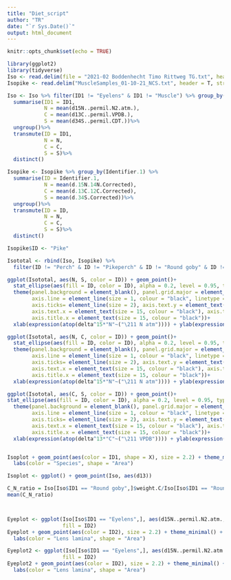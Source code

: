```yaml
---
title: "Diet_script"
author: "TR"
date: "`r Sys.Date()`"
output: html_document
---
```


```r
knitr::opts_chunk$set(echo = TRUE)
```

```r
library(ggplot2)
library(tidyverse)
Iso <- read.delim(file = "2021-02 Boddenhecht Timo Rittweg TG.txt", header = TRUE, stringsAsFactors = FALSE)
Isopike <- read.delim("MuscleSamples_01-10-21_NCS.txt", header = T, stringsAsFactors = F)

Iso <- Iso %>% filter(ID1 != "Eyelens" & ID1 != "Muscle") %>% group_by(ID2) %>%
  summarise(ID1 = ID1,
            N = mean(d15N..permil.N2.atm.),
            C = mean(d13C..permil.VPDB.),
            S = mean(d34S..permil.CDT.))%>%
  ungroup()%>%
  transmute(ID = ID1,
            N = N,
            C = C,
            S = S)%>%
  distinct()

Isopike <- Isopike %>% group_by(Identifier.1) %>%
  summarise(ID = Identifier.1,
            N = mean(d.15N.14N.Corrected),
            C = mean(d.13C.12C.Corrected),
            S = mean(d.34S.Corrected))%>%
  ungroup()%>%
  transmute(ID = ID,
            N = N,
            C = C,
            S = S)%>%
  distinct()

Isopike$ID <- "Pike"

Isototal <- rbind(Iso, Isopike) %>%
  filter(ID != "Perch" & ID != "Pikeperch" & ID != "Round goby" & ID != "Tench" & ID != "Vimba bream")

ggplot(Isototal, aes(N, S, color = ID)) + geom_point()+
  stat_ellipse(aes(fill = ID, color = ID), alpha = 0.2, level = 0.95, type = "norm", geom = "polygon")+
  theme(panel.background = element_blank(), panel.grid.major = element_line(colour = "grey", size = 0.5),
        axis.line = element_line(size = 1, colour = "black", linetype = 1), axis.title.y = element_text(size = 15),
        axis.ticks= element_line(size = 2), axis.text.y = element_text(size = 15, colour = "black"),
        axis.text.x = element_text(size = 15, colour = "black"), axis.ticks.x = element_line(size = 2), 
        axis.title.x = element_text(size = 15, colour = "black"))+
  xlab(expression(atop(delta^15*"N"~("\211 N atm")))) + ylab(expression(atop(delta^34*"S"~("\211 CDT"))))

ggplot(Isototal, aes(N, C, color = ID)) + geom_point()+
  stat_ellipse(aes(fill = ID, color = ID), alpha = 0.2, level = 0.95, type = "norm", geom = "polygon")+
  theme(panel.background = element_blank(), panel.grid.major = element_line(colour = "grey", size = 0.5),
        axis.line = element_line(size = 1, colour = "black", linetype = 1), axis.title.y = element_text(size = 15),
        axis.ticks= element_line(size = 2), axis.text.y = element_text(size = 15, colour = "black"),
        axis.text.x = element_text(size = 15, colour = "black"), axis.ticks.x = element_line(size = 2), 
        axis.title.x = element_text(size = 15, colour = "black"))+
  xlab(expression(atop(delta^15*"N"~("\211 N atm")))) + ylab(expression(atop(delta^13*"C"~("\211 VPDB"))))

ggplot(Isototal, aes(C, S, color = ID)) + geom_point()+
stat_ellipse(aes(fill = ID, color = ID), alpha = 0.2, level = 0.95, type = "norm", geom = "polygon")+
  theme(panel.background = element_blank(), panel.grid.major = element_line(colour = "grey", size = 0.5),
        axis.line = element_line(size = 1, colour = "black", linetype = 1), axis.title.y = element_text(size = 15),
        axis.ticks= element_line(size = 2), axis.text.y = element_text(size = 15, colour = "black"),
        axis.text.x = element_text(size = 15, colour = "black"), axis.ticks.x = element_line(size = 2), 
        axis.title.x = element_text(size = 15, colour = "black"))+
  xlab(expression(atop(delta^13*"C"~("\211 VPDB")))) + ylab(expression(atop(delta^34*"S"~("\211 CDT"))))


Isoplot + geom_point(aes(color = ID1, shape = X), size = 2.2) + theme_minimal() + labs(x = "d13C", y = "d34S") + 
  labs(color = "Species", shape = "Area")

Isoplot <- ggplot() + geom_point(Iso, aes(d13))

C_N_ratio = Iso[Iso$ID1 == "Round goby",]$weight.C/Iso[Iso$ID1 == "Round goby",]$weight.N
mean(C_N_ratio)



Eyeplot <- ggplot(Iso[Iso$ID1 == "Eyelens",], aes(d15N..permil.N2.atm., d13C..permil.VPDB.), 
                  fill = ID2)
Eyeplot + geom_point(aes(color = ID2), size = 2.2) + theme_minimal() + labs(x = "d15N", y = "d13C")+
  labs(color = "Lens lamina", shape = "Area")

Eyeplot2 <- ggplot(Iso[Iso$ID1 == "Eyelens",], aes(d15N..permil.N2.atm., d34S..permil.CDT.), 
                  fill = ID2)
Eyeplot2 + geom_point(aes(color = ID2), size = 2.2) + theme_minimal() + labs(x = "d15N", y = "d34S") + 
  labs(color = "Lens lamina", shape = "Area")

```

